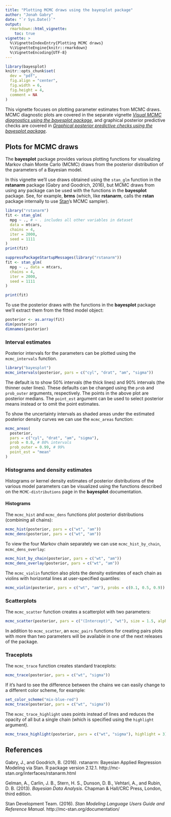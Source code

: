 ```yaml
---
title: "Plotting MCMC draws using the bayesplot package"
author: "Jonah Gabry"
date: "`r Sys.Date()`"
output: 
  rmarkdown::html_vignette:
    toc: true
vignette: >
  %\VignetteIndexEntry{Plotting MCMC draws}
  %\VignetteEngine{knitr::rmarkdown}
  %\VignetteEncoding{UTF-8}
---
```


```r
library(bayesplot)
knitr::opts_chunk$set(
  dev = "pdf",
  fig.align = "center",
  fig.width = 6,
  fig.height = 4,
  comment = NA
)
```

This vignette focuses on plotting parameter estimates from MCMC draws. MCMC
diagnostic plots are covered in the separate vignette [*Visual MCMC diagnostics
using the bayesplot package*]("MCMC-diagnostics.html"), and graphical posterior
predictive checks are covered in [*Graphical posterior predictive checks using
the bayesplot package*]("PPC.rmd").

## Plots for MCMC draws

The **bayesplot** package provides various plotting functions for visualizing 
Markov chain Monte Carlo (MCMC) draws from the posterior distribution of the 
parameters of a Bayesian model.

In this vignette we'll use draws obtained using the `stan_glm` function in the 
**rstanarm** package (Gabry and Goodrich, 2016), but MCMC draws from using 
any package can be used with the functions in the **bayesplot** package. See,
for example, **brms** (which, like **rstanarm**, calls the **rstan** package
internally to use [Stan](http://mc-stan.org/)'s MCMC sampler).

```r
library("rstanarm")
fit <- stan_glm(
  mpg ~ ., # ~ . includes all other variables in dataset
  data = mtcars, 
  chains = 4, 
  iter = 2000,
  seed = 1111
)
print(fit)
```

```r
suppressPackageStartupMessages(library("rstanarm"))
fit <- stan_glm(
  mpg ~ ., data = mtcars, 
  chains = 4, 
  iter = 2000,
  seed = 1111
)
```

```r
print(fit)
```

To use the posterior draws with the functions in the **bayesplot** package
we'll extract them from the fitted model object: 

```r
posterior <- as.array(fit)
dim(posterior)
dimnames(posterior)
```

### Interval estimates

Posterior intervals for the parameters can be plotted using the `mcmc_intervals`
function.

```r
library("bayesplot")
mcmc_intervals(posterior, pars = c("cyl", "drat", "am", "sigma"))
```

The default is to show 50% intervals (the thick lines) and 90% intervals 
(the thinner outer lines). These defaults can be changed using the `prob`
and `prob_outer` arguments, respectively. The points in the above plot 
are posterior medians. The `point_est` argument can be used to select posterior
means instead or to omit the point estimates.

To show the uncertainty intervals as shaded areas under the estimated posterior
density curves we can use the `mcmc_areas` function:

```r
mcmc_areas(
  posterior, 
  pars = c("cyl", "drat", "am", "sigma"),
  prob = 0.8, # 80% intervals
  prob_outer = 0.99, # 99%
  point_est = "mean"
)
```


### Histograms and density estimates

Histograms or kernel density estimates of posterior distributions of the various
model parameters can be visualized using the functions described on the 
`MCMC-distributions` page in the **bayesplot** documentation.

#### Histograms

The `mcmc_hist` and `mcmc_dens` functions plot posterior distributions (combining all chains):

```r
mcmc_hist(posterior, pars = c("wt", "am"))
mcmc_dens(posterior, pars = c("wt", "am"))
```

To view the four Markov chain separately we can use  `mcmc_hist_by_chain`, `mcmc_dens_overlay`:

```r
mcmc_hist_by_chain(posterior, pars = c("wt", "am"))
mcmc_dens_overlay(posterior, pars = c("wt", "am"))
```

The `mcmc_violin` function also plots the density estimates of 
each chain as violins with horizontal lines at user-specified quantiles:

```r
mcmc_violin(posterior, pars = c("wt", "am"), probs = c(0.1, 0.5, 0.9))
```

### Scatterplots

The `mcmc_scatter` function creates a scatterplot with two parameters:

```r
mcmc_scatter(posterior, pars = c("(Intercept)", "wt"), size = 1.5, alpha = 0.5)
```

In addition to `mcmc_scatter`, an `mcmc_pairs` functions for creating pairs
plots with more than two parameters will be available in one of the next
releases of the package.

### Traceplots 

The `mcmc_trace` function creates standard traceplots:

```r
mcmc_trace(posterior, pars = c("wt", "sigma"))
```

If it's hard to see the difference between the chains we can 
easily change to a different color scheme, for example:

```r
set_color_scheme("mix-blue-red")
mcmc_trace(posterior, pars = c("wt", "sigma"))
```

The `mcmc_trace_highlight` uses points instead of lines and reduces the opacity
of all but a single chain (which is specified using the `highlight` argument).

```r
mcmc_trace_highlight(posterior, pars = c("wt", "sigma"), highlight = 3)
```

## References

Gabry, J., and Goodrich, B. (2016). rstanarm: Bayesian Applied Regression 
Modeling via Stan. R package version 2.12.1. 
http://mc-stan.org/interfaces/rstanarm.html

Gelman, A., Carlin, J. B., Stern, H. S., Dunson, D. B., Vehtari, A., and
Rubin, D. B. (2013). *Bayesian Data Analysis*. Chapman & Hall/CRC Press, London,
third edition.

Stan Development Team. (2016). *Stan Modeling Language Users
Guide and Reference Manual*. http://mc-stan.org/documentation/
